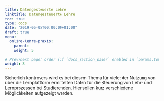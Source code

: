 ```yaml
---
title: Datengesteuerte Lehre
linktitle: Datengesteuerte Lehre
toc: true
type: docs
date: "2019-05-05T00:00:00+01:00"
draft: true
menu:
  online-lehre-praxis:
    parent: 
    weight: 5

# Prev/next pager order (if `docs_section_pager` enabled in `params.toml`)
weight: 8
---
```


Sicherlich kontrovers wird es bei diesem Thema für viele: der Nutzung von über die Lernplattform ermittelten Daten für die Steuerung von Lehr- und Lernprozessen bei Studierenden. Hier sollen kurz verschiedene Möglichkeiten aufgezeigt werden.